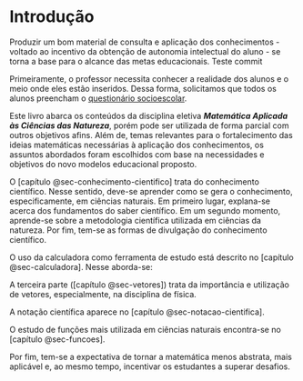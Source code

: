 # Introdução {.unnumbered}

Produzir um bom material de consulta e aplicação dos conhecimentos - voltado ao incentivo da obtenção de autonomia intelectual do aluno - se torna a base para o alcance das metas educacionais. Teste commit

Primeiramente, o professor necessita conhecer a realidade dos alunos e o meio onde eles estão inseridos. Dessa forma, solicitamos que todos os alunos preencham o [questionário socioescolar](https://docs.google.com/forms/d/e/1FAIpQLSeyOoTUfJSPIde8_FgBNJHsDwf1HO1KIu4X0mRI2MkEHYNCmg/viewform?usp=sf_link).

Este livro abarca os conteúdos da disciplina eletiva ***Matemática Aplicada às Ciências das Natureza***, porém pode ser utilizada de forma parcial com outros objetivos afins. Além de, temas relevantes para o fortalecimento das ideias matemáticas necessárias à aplicação dos conhecimentos, os assuntos abordados foram escolhidos com base na necessidades e objetivos do novo modelos educacional proposto.

O [capítulo @sec-conhecimento-cientifico] trata do conhecimento científico. Nesse sentido, deve-se aprender como se gera o conhecimento, especificamente, em ciências naturais. Em primeiro lugar, explana-se acerca dos fundamentos do saber científico. Em um segundo momento, aprende-se sobre a metodologia científica utilizada em ciências da natureza. Por fim, tem-se as formas de divulgação do conhecimento científico.

O uso da calculadora como ferramenta de estudo está descrito no [capítulo @sec-calculadora]. Nesse aborda-se:

A terceira parte ([capítulo @sec-vetores]) trata da importância e utilização de vetores, especialmente, na disciplina de física.

A notação científica aparece no [capítulo @sec-notacao-cientifica].

O estudo de funções mais utilizada em ciências naturais encontra-se no [capítulo @sec-funcoes].

Por fim, tem-se a expectativa de tornar a matemática menos abstrata, mais aplicável e, ao mesmo tempo, incentivar os estudantes a superar desafios.
